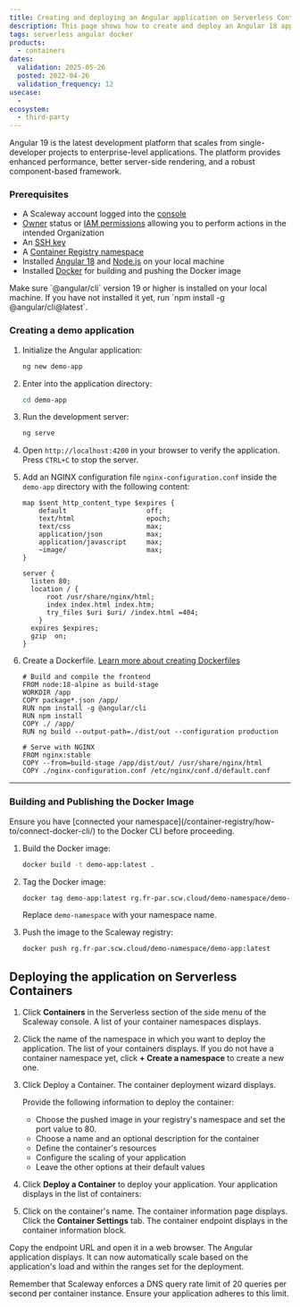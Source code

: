 ```yaml
---
title: Creating and deploying an Angular application on Serverless Containers
description: This page shows how to create and deploy an Angular 18 application on Scaleway Serverless Containers.
tags: serverless angular docker
products:
  - containers
dates:
  validation: 2025-05-26
  posted: 2022-04-26
  validation_frequency: 12
usecase:
  -
ecosystem:
  - third-party
---
```




Angular 19 is the latest development platform that scales from single-developer projects to enterprise-level applications. The platform provides enhanced performance, better server-side rendering, and a robust component-based framework.

### Prerequisites

<Requirements />

- A Scaleway account logged into the [console](https://console.scaleway.com)
- [Owner](/iam/concepts/#owner) status or [IAM permissions](/iam/concepts/#permission) allowing you to perform actions in the intended Organization
- An [SSH key](/organizations-and-projects/how-to/create-ssh-key/)
- A [Container Registry namespace](/container-registry/how-to/create-namespace/)
- Installed [Angular 18](https://angular.dev/installation) and [Node.js](https://nodejs.org/en/learn/getting-started/how-to-install-nodejs) on your local machine
- Installed [Docker](/tutorials/install-docker-ubuntu-jammy-jellyfish/) for building and pushing the Docker image

<Message type="important">
Make sure `@angular/cli` version 19 or higher is installed on your local machine. If you have not installed it yet, run `npm install -g @angular/cli@latest`.
</Message>

### Creating a demo application

1. Initialize the Angular application:
   ```bash
   ng new demo-app
   ```
2. Enter into the application directory:
   ```bash
   cd demo-app
   ```
3. Run the development server:
   ```bash
   ng serve
   ```
4. Open `http://localhost:4200` in your browser to verify the application. Press `CTRL+C` to stop the server.

5. Add an NGINX configuration file `nginx-configuration.conf` inside the `demo-app` directory with the following content:
   ```nginx
   map $sent_http_content_type $expires {
       default                    off;
       text/html                  epoch;
       text/css                   max;
       application/json           max;
       application/javascript     max;
       ~image/                    max;
   }

   server {
     listen 80;
     location / {
         root /usr/share/nginx/html;
         index index.html index.htm;
         try_files $uri $uri/ /index.html =404;
       }
     expires $expires;
     gzip  on;
   }
   ```

6. Create a Dockerfile. [Learn more about creating Dockerfiles](https://docs.docker.com/get-started/docker-concepts/building-images/writing-a-dockerfile/)
   ```
   # Build and compile the frontend
   FROM node:18-alpine as build-stage
   WORKDIR /app
   COPY package*.json /app/
   RUN npm install -g @angular/cli
   RUN npm install
   COPY ./ /app/
   RUN ng build --output-path=./dist/out --configuration production

   # Serve with NGINX
   FROM nginx:stable
   COPY --from=build-stage /app/dist/out/ /usr/share/nginx/html
   COPY ./nginx-configuration.conf /etc/nginx/conf.d/default.conf
   ```

---

### Building and Publishing the Docker Image

<Message type="important">
Ensure you have [connected your namespace](/container-registry/how-to/connect-docker-cli/) to the Docker CLI before proceeding.
</Message>

1. Build the Docker image:
   ```bash
   docker build -t demo-app:latest .
   ```
2. Tag the Docker image:
   ```bash
   docker tag demo-app:latest rg.fr-par.scw.cloud/demo-namespace/demo-app:latest
   ```
   Replace `demo-namespace` with your namespace name.

3. Push the image to the Scaleway registry:
   ```bash
   docker push rg.fr-par.scw.cloud/demo-namespace/demo-app:latest
   ```

## Deploying the application on Serverless Containers

1. Click **Containers** in the Serverless section of the side menu of the Scaleway console. A list of your container namespaces displays.
2. Click the name of the namespace in which you want to deploy the application. The list of your containers displays.
    <Message type="tip">
      If you do not have a container namespace yet, click **+ Create a namespace** to create a new one.
    </Message>
3. Click Deploy a Container. The container deployment wizard displays.

    Provide the following information to deploy the container:
      - Choose the pushed image in your registry's namespace and set the port value to 80.
        <Lightbox image={image} alt="" />
      - Choose a name and an optional description for the container
      - Define the container's resources
      - Configure the scaling of your application
      - Leave the other options at their default values
4. Click **Deploy a Container** to deploy your application. Your application displays in the list of containers:
    <Lightbox image={image2} alt="" />
5. Click on the container's name. The container information page displays. Click the **Container Settings** tab. The container endpoint displays in the container information block.
    <Lightbox image={image3} alt="" />

Copy the endpoint URL and open it in a web browser. The Angular application displays. It can now automatically scale based on the application's load and within the ranges set for the deployment.

<Message type="tip">
  Remember that Scaleway enforces a DNS query rate limit of 20 queries per second per container instance. Ensure your application adheres to this limit.
</Message>
